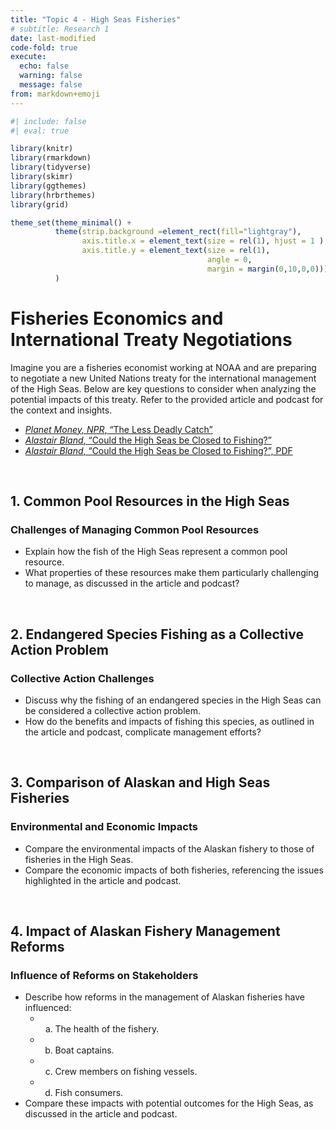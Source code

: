 ```yaml
---
title: "Topic 4 - High Seas Fisheries"
# subtitle: Research 1
date: last-modified
code-fold: true
execute: 
  echo: false
  warning: false
  message: false
from: markdown+emoji
---
```

```r
#| include: false
#| eval: true

library(knitr)
library(rmarkdown)
library(tidyverse)
library(skimr)
library(ggthemes)
library(hrbrthemes)
library(grid)

theme_set(theme_minimal() +
          theme(strip.background =element_rect(fill="lightgray"),
                axis.title.x = element_text(size = rel(1), hjust = 1 ),
                axis.title.y = element_text(size = rel(1), 
                                            angle = 0,
                                            margin = margin(0,10,0,0)))
          )

```


# Fisheries Economics and International Treaty Negotiations

Imagine you are a fisheries economist working at NOAA and are preparing to negotiate a new United Nations treaty for the international management of the High Seas. Below are key questions to consider when analyzing the potential impacts of this treaty. Refer to the provided article and podcast for the context and insights.

- [_Planet Money, NPR_, "The Less Deadly Catch"](https://www.npr.org/sections/money/2015/11/04/454698093/episode-661-the-less-deadly-catch)
- [_Alastair Bland_, "Could the High Seas be Closed to Fishing?"](https://deeply.thenewhumanitarian.org/oceans/articles/2018/08/15/could-the-high-seas-be-closed-to-fishing)
- [_Alastair Bland_, "Could the High Seas be Closed to Fishing?", PDF](https://bcecon.github.io/econ-rw/4-app-new-humanitarian-2018-high-seas.pdf){target="_blank"}

<br>

## 1. Common Pool Resources in the High Seas

### Challenges of Managing Common Pool Resources
- Explain how the fish of the High Seas represent a common pool resource.
- What properties of these resources make them particularly challenging to manage, as discussed in the article and podcast?

<br>

## 2. Endangered Species Fishing as a Collective Action Problem

### Collective Action Challenges
- Discuss why the fishing of an endangered species in the High Seas can be considered a collective action problem.
- How do the benefits and impacts of fishing this species, as outlined in the article and podcast, complicate management efforts?

<br>

## 3. Comparison of Alaskan and High Seas Fisheries

### Environmental and Economic Impacts
- Compare the environmental impacts of the Alaskan fishery to those of fisheries in the High Seas.
- Compare the economic impacts of both fisheries, referencing the issues highlighted in the article and podcast.

<br>

## 4. Impact of Alaskan Fishery Management Reforms

### Influence of Reforms on Stakeholders
- Describe how reforms in the management of Alaskan fisheries have influenced:
  - (a) The health of the fishery.
  - (b) Boat captains.
  - (c) Crew members on fishing vessels.
  - (d) Fish consumers.
- Compare these impacts with potential outcomes for the High Seas, as discussed in the article and podcast.
